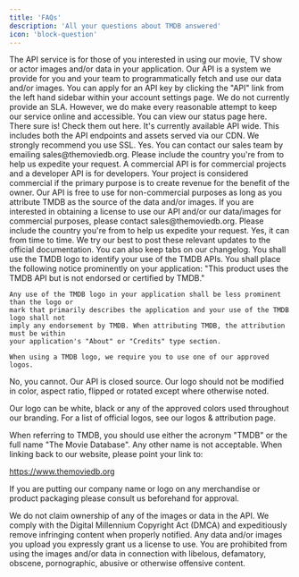 ```yaml
---
title: 'FAQs'
description: 'All your questions about TMDB answered'
icon: 'block-question'
---
```


<Accordion title="What is TMDB's API?">
  The API service is for those of you interested in using our movie, 
  TV show or actor images and/or data in your application. Our API is a system we 
  provide for you and your team to programmatically fetch and use our data and/or images.
</Accordion>
<Accordion title="How do I apply for an API key?">
  You can apply for an API key by clicking the "API" link from the left hand sidebar within 
  your account settings page.
</Accordion>
<Accordion title="Is there an SLA?">
  We do not currently provide an SLA. However, we do make every reasonable attempt to keep 
  our service online and accessible. You can view our status page here.
</Accordion>
<Accordion title="Are there any API wrappers or libraries I can use?">
  There sure is! Check them out here.
</Accordion>
<Accordion title="What about SSL?">
  It's currently available API wide. This includes both the API endpoints and assets 
  served via our CDN. We strongly recommend you use SSL.
</Accordion>
<Accordion title="Is there a commercial service?">
  Yes. You can contact our sales team by emailing sales@themoviedb.org. 
  Please include the country you're from to help us expedite your request.
</Accordion>
<Accordion title="What is the difference between a commercial API and a developer API?">
  A commercial API is for commercial projects and a developer API is for developers. 
  Your project is considered commercial if the primary purpose is to create revenue for the benefit of the owner.
</Accordion>
<Accordion title="Does the API key cost anything?">
  Our API is free to use for non-commercial purposes as long as you attribute TMDB as the 
  source of the data and/or images. If you are interested in obtaining a license to use our 
  API and/or our data/images for commercial purposes, please contact sales@themoviedb.org. Please include the country you're from to help us expedite your request.
</Accordion>
<Accordion title="Does the API ever change? How can learn about new features?">
  Yes, it can from time to time. We try our best to post these relevant updates to the 
  official documentation. You can also keep tabs on our changelog.
</Accordion>
<Accordion title="What are the attribution requirements??">
  You shall use the TMDB logo to identify your use of the TMDB APIs. 
  You shall place the following notice prominently on your application: 
  "This product uses the TMDB API but is not endorsed or certified by TMDB."

    Any use of the TMDB logo in your application shall be less prominent than the logo or 
    mark that primarily describes the application and your use of the TMDB logo shall not 
    imply any endorsement by TMDB. When attributing TMDB, the attribution must be within 
    your application's "About" or "Credits" type section.

    When using a TMDB logo, we require you to use one of our approved logos.
</Accordion>
<Accordion title="Can I make changes to the API?">
 No, you cannot. Our API is closed source.
</Accordion>
<Accordion title="Are there branding requirements?">
 Our logo should not be modified in color, aspect ratio, flipped or rotated except where 
 otherwise noted.

Our logo can be white, black or any of the approved colors used throughout our branding. 
For a list of official logos, see our logos & attribution page.

When referring to TMDB, you should use either the acronym "TMDB" or the full name 
"The Movie Database". Any other name is not acceptable. When linking back to our website, please point your link to:

https://www.themoviedb.org

If you are putting our company name or logo on any merchandise or product packaging 
please consult us beforehand for approval.
</Accordion>


<Info>
    We do not claim ownership of any of the images or data in the API. We comply with the Digital 
    Millennium Copyright Act (DMCA) and expeditiously remove infringing content when properly 
    notified. Any data and/or images you upload you expressly grant us a license to use. You are 
    prohibited from using the images and/or data in connection with libelous, defamatory, obscene, 
    pornographic, abusive or otherwise offensive content.
</Info>
